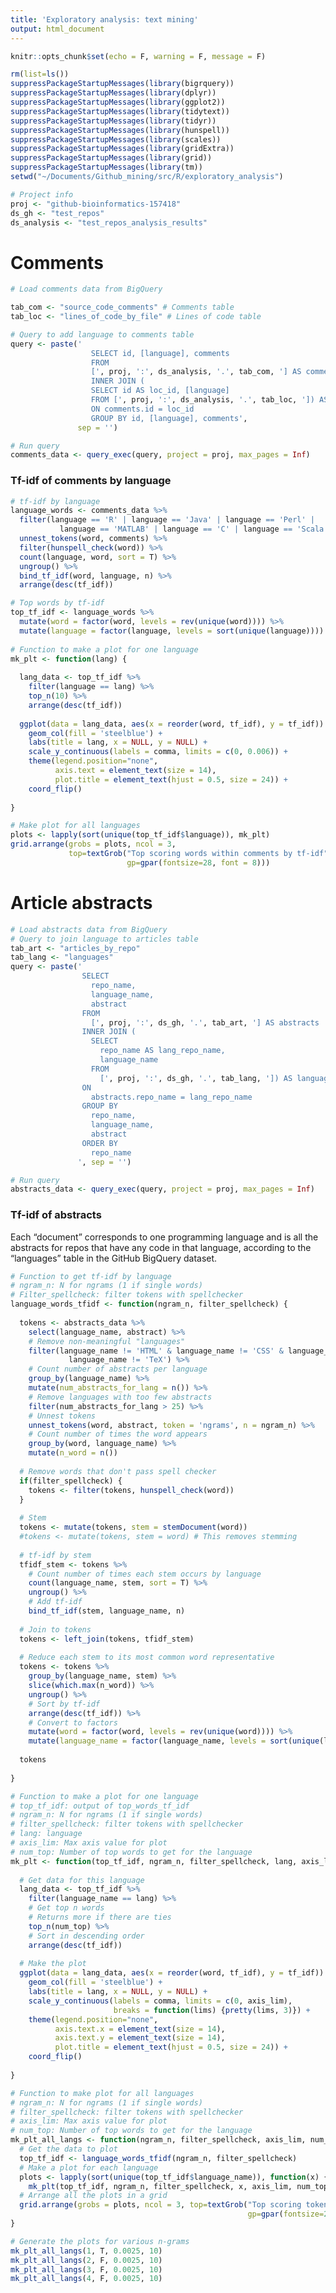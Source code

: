```yaml
---
title: 'Exploratory analysis: text mining'
output: html_document
---
```


```r
knitr::opts_chunk$set(echo = F, warning = F, message = F)
```

```r
rm(list=ls())
suppressPackageStartupMessages(library(bigrquery))
suppressPackageStartupMessages(library(dplyr))
suppressPackageStartupMessages(library(ggplot2))
suppressPackageStartupMessages(library(tidytext))
suppressPackageStartupMessages(library(tidyr))
suppressPackageStartupMessages(library(hunspell))
suppressPackageStartupMessages(library(scales))
suppressPackageStartupMessages(library(gridExtra))
suppressPackageStartupMessages(library(grid))
suppressPackageStartupMessages(library(tm))
setwd("~/Documents/Github_mining/src/R/exploratory_analysis")
```


```r
# Project info
proj <- "github-bioinformatics-157418"
ds_gh <- "test_repos"
ds_analysis <- "test_repos_analysis_results"
```

# Comments

```r
# Load comments data from BigQuery

tab_com <- "source_code_comments" # Comments table
tab_loc <- "lines_of_code_by_file" # Lines of code table

# Query to add language to comments table
query <- paste('
                  SELECT id, [language], comments
                  FROM
                  [', proj, ':', ds_analysis, '.', tab_com, '] AS comments
                  INNER JOIN (
                  SELECT id AS loc_id, [language] 
                  FROM [', proj, ':', ds_analysis, '.', tab_loc, ']) AS lines_of_code
                  ON comments.id = loc_id
                  GROUP BY id, [language], comments', 
               sep = '')

# Run query
comments_data <- query_exec(query, project = proj, max_pages = Inf)
```

### Tf-idf of comments by language

```r
# tf-idf by language
language_words <- comments_data %>%
  filter(language == 'R' | language == 'Java' | language == 'Perl' |
           language == 'MATLAB' | language == 'C' | language == 'Scala') %>%
  unnest_tokens(word, comments) %>%
  filter(hunspell_check(word)) %>%
  count(language, word, sort = T) %>%
  ungroup() %>%
  bind_tf_idf(word, language, n) %>%
  arrange(desc(tf_idf))

# Top words by tf-idf
top_tf_idf <- language_words %>%
  mutate(word = factor(word, levels = rev(unique(word)))) %>%
  mutate(language = factor(language, levels = sort(unique(language))))
  
# Function to make a plot for one language
mk_plt <- function(lang) {
  
  lang_data <- top_tf_idf %>% 
    filter(language == lang) %>%
    top_n(10) %>%
    arrange(desc(tf_idf))
  
  ggplot(data = lang_data, aes(x = reorder(word, tf_idf), y = tf_idf)) +
    geom_col(fill = 'steelblue') +
    labs(title = lang, x = NULL, y = NULL) +
    scale_y_continuous(labels = comma, limits = c(0, 0.006)) +
    theme(legend.position="none",
          axis.text = element_text(size = 14),
          plot.title = element_text(hjust = 0.5, size = 24)) + 
    coord_flip()
  
}

# Make plot for all languages
plots <- lapply(sort(unique(top_tf_idf$language)), mk_plt)
grid.arrange(grobs = plots, ncol = 3, 
             top=textGrob("Top scoring words within comments by tf-idf", 
                          gp=gpar(fontsize=28, font = 8)))
```

# Article abstracts

```r
# Load abstracts data from BigQuery
# Query to join language to articles table
tab_art <- "articles_by_repo"
tab_lang <- "languages"
query <- paste('
                SELECT
                  repo_name,
                  language_name,
                  abstract
                FROM
                  [', proj, ':', ds_gh, '.', tab_art, '] AS abstracts
                INNER JOIN (
                  SELECT
                    repo_name AS lang_repo_name,
                    language_name
                  FROM
                    [', proj, ':', ds_gh, '.', tab_lang, ']) AS languages
                ON
                  abstracts.repo_name = lang_repo_name
                GROUP BY
                  repo_name,
                  language_name,
                  abstract
                ORDER BY
                  repo_name               
               ', sep = '')

# Run query
abstracts_data <- query_exec(query, project = proj, max_pages = Inf)
```

### Tf-idf of abstracts

Each "document" corresponds to one programming language and is all the abstracts for repos that have any code in that language, according to the "languages" table in the GitHub BigQuery dataset.

```r
# Function to get tf-idf by language
# ngram_n: N for ngrams (1 if single words)
# Filter_spellcheck: filter tokens with spellchecker
language_words_tfidf <- function(ngram_n, filter_spellcheck) {
  
  tokens <- abstracts_data %>%
    select(language_name, abstract) %>%
    # Remove non-meaningful "languages"
    filter(language_name != 'HTML' & language_name != 'CSS' & language_name != 'Makefile' &
             language_name != 'TeX') %>%
    # Count number of abstracts per language
    group_by(language_name) %>%
    mutate(num_abstracts_for_lang = n()) %>%
    # Remove languages with too few abstracts
    filter(num_abstracts_for_lang > 25) %>%
    # Unnest tokens
    unnest_tokens(word, abstract, token = 'ngrams', n = ngram_n) %>%
    # Count number of times the word appears
    group_by(word, language_name) %>%
    mutate(n_word = n())
  
  # Remove words that don't pass spell checker
  if(filter_spellcheck) {
    tokens <- filter(tokens, hunspell_check(word))
  }
  
  # Stem
  tokens <- mutate(tokens, stem = stemDocument(word))
  #tokens <- mutate(tokens, stem = word) # This removes stemming
  
  # tf-idf by stem
  tfidf_stem <- tokens %>% 
    # Count number of times each stem occurs by language
    count(language_name, stem, sort = T) %>%
    ungroup() %>%
    # Add tf-idf
    bind_tf_idf(stem, language_name, n)
  
  # Join to tokens
  tokens <- left_join(tokens, tfidf_stem)
  
  # Reduce each stem to its most common word representative
  tokens <- tokens %>% 
    group_by(language_name, stem) %>% 
    slice(which.max(n_word)) %>%
    ungroup() %>%
    # Sort by tf-idf
    arrange(desc(tf_idf)) %>%
    # Convert to factors
    mutate(word = factor(word, levels = rev(unique(word)))) %>%
    mutate(language_name = factor(language_name, levels = sort(unique(language_name))))
  
  tokens
  
}

# Function to make a plot for one language
# top_tf_idf: output of top_words_tf_idf
# ngram_n: N for ngrams (1 if single words)
# filter_spellcheck: filter tokens with spellchecker
# lang: language
# axis_lim: Max axis value for plot
# num_top: Number of top words to get for the language
mk_plt <- function(top_tf_idf, ngram_n, filter_spellcheck, lang, axis_lim, num_top) {
  
  # Get data for this language
  lang_data <- top_tf_idf %>% 
    filter(language_name == lang) %>%
    # Get top n words
    # Returns more if there are ties
    top_n(num_top) %>%
    # Sort in descending order
    arrange(desc(tf_idf))
  
  # Make the plot
  ggplot(data = lang_data, aes(x = reorder(word, tf_idf), y = tf_idf)) +
    geom_col(fill = 'steelblue') +
    labs(title = lang, x = NULL, y = NULL) +
    scale_y_continuous(labels = comma, limits = c(0, axis_lim),
                       breaks = function(lims) {pretty(lims, 3)}) +
    theme(legend.position="none",
          axis.text.x = element_text(size = 14),
          axis.text.y = element_text(size = 14),
          plot.title = element_text(hjust = 0.5, size = 24)) + 
    coord_flip()
  
}

# Function to make plot for all languages
# ngram_n: N for ngrams (1 if single words)
# filter_spellcheck: filter tokens with spellchecker
# axis_lim: Max axis value for plot
# num_top: Number of top words to get for the language
mk_plt_all_langs <- function(ngram_n, filter_spellcheck, axis_lim, num_top) {
  # Get the data to plot
  top_tf_idf <- language_words_tfidf(ngram_n, filter_spellcheck)
  # Make a plot for each language
  plots <- lapply(sort(unique(top_tf_idf$language_name)), function(x) {
    mk_plt(top_tf_idf, ngram_n, filter_spellcheck, x, axis_lim, num_top)})
  # Arrange all the plots in a grid
  grid.arrange(grobs = plots, ncol = 3, top=textGrob("Top scoring tokens within abstracts by tf-idf", 
                                                     gp=gpar(fontsize=28, font = 8)))
}

# Generate the plots for various n-grams
mk_plt_all_langs(1, T, 0.0025, 10)
mk_plt_all_langs(2, F, 0.0025, 10)
mk_plt_all_langs(3, F, 0.0025, 10)
mk_plt_all_langs(4, F, 0.0025, 10)
```



